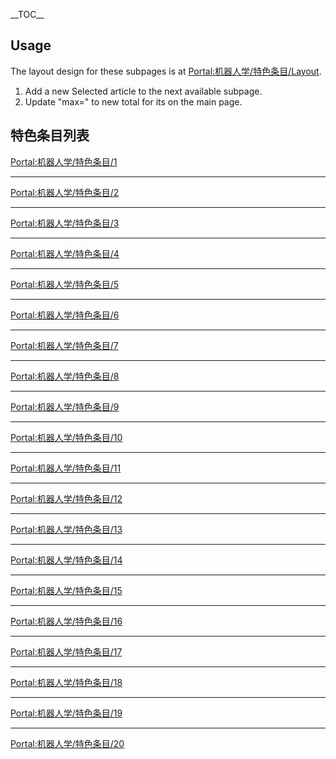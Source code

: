 
__TOC__
== Usage ==
The layout design for these subpages is at [[Portal:机器人学/特色条目/Layout|Portal:机器人学/特色条目/Layout]].
# Add a new Selected article to the next available subpage.
# Update "max=" to new total for its {{tl|Random portal component}} on the main page.

== 特色条目列表 ==

[[Portal:机器人学/特色条目/1|Portal:机器人学/特色条目/1]]
{{Portal:机器人学/特色条目/1}}
----
[[Portal:机器人学/特色条目/2|Portal:机器人学/特色条目/2]]
{{Portal:机器人学/特色条目/2}}
----
[[Portal:机器人学/特色条目/3|Portal:机器人学/特色条目/3]]
{{Portal:机器人学/特色条目/3}}
----
[[Portal:机器人学/特色条目/4|Portal:机器人学/特色条目/4]]
{{Portal:机器人学/特色条目/4}}
----
[[Portal:机器人学/特色条目/5|Portal:机器人学/特色条目/5]]
{{Portal:机器人学/特色条目/5}}
----
[[Portal:机器人学/特色条目/6|Portal:机器人学/特色条目/6]]
{{Portal:机器人学/特色条目/6}}
----
[[Portal:机器人学/特色条目/7|Portal:机器人学/特色条目/7]]
{{Portal:机器人学/特色条目/7}}
----
[[Portal:机器人学/特色条目/8|Portal:机器人学/特色条目/8]]
{{Portal:机器人学/特色条目/8}}
----
[[Portal:机器人学/特色条目/9|Portal:机器人学/特色条目/9]]
{{Portal:机器人学/特色条目/9}}
----
[[Portal:机器人学/特色条目/10|Portal:机器人学/特色条目/10]]
{{Portal:机器人学/特色条目/10}}
----
[[Portal:机器人学/特色条目/11|Portal:机器人学/特色条目/11]]
{{Portal:机器人学/特色条目/11}}
----
[[Portal:机器人学/特色条目/12|Portal:机器人学/特色条目/12]]
{{Portal:机器人学/特色条目/12}}
----
[[Portal:机器人学/特色条目/13|Portal:机器人学/特色条目/13]]
{{Portal:机器人学/特色条目/13}}
----
[[Portal:机器人学/特色条目/14|Portal:机器人学/特色条目/14]]
{{Portal:机器人学/特色条目/14}}
----
[[Portal:机器人学/特色条目/15|Portal:机器人学/特色条目/15]]
{{Portal:机器人学/特色条目/15}}
----
[[Portal:机器人学/特色条目/16|Portal:机器人学/特色条目/16]]
{{Portal:机器人学/特色条目/16}}
----
[[Portal:机器人学/特色条目/17|Portal:机器人学/特色条目/17]]
{{Portal:机器人学/特色条目/17}}
----
[[Portal:机器人学/特色条目/18|Portal:机器人学/特色条目/18]]
{{Portal:机器人学/特色条目/18}}
----
[[Portal:机器人学/特色条目/19|Portal:机器人学/特色条目/19]]
{{Portal:机器人学/特色条目/19}}
----
[[Portal:机器人学/特色条目/20|Portal:机器人学/特色条目/20]]
{{Portal:机器人学/特色条目/20}}


<!--
== Nominations ==
请在此网页提名机器人学主题的特色条目

[[Category:机器人学主题|{{SUBPAGENAME}}]]
-->